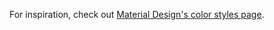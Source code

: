 
<Meta title="Styles/Color" />

For inspiration, check out [Material Design's color styles page](https://material.io/guidelines/style/color.html).
